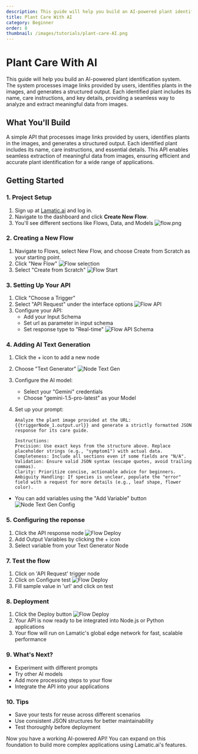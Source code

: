 ```yaml
---
description: This guide will help you build an AI-powered plant identification system that provides detailed care instructions.
title: Plant Care With AI
category: Beginner
order: 8
thumbnail: /images/tutorials/plant-care-AI.png
---
```


# Plant Care With AI

This guide will help you build an AI-powered plant identification system. The system processes image links provided by users, identifies plants in the images, and generates a structured output. Each identified plant includes its name, care instructions, and key details, providing a seamless way to analyze and extract meaningful data from images.

## What You'll Build

A simple API that processes image links provided by users, identifies plants in the images, and generates a structured output. Each identified plant includes its name, care instructions, and essential details. This API enables seamless extraction of meaningful data from images, ensuring efficient and accurate plant identification for a wide range of applications.

## Getting Started

### 1. Project Setup

1. Sign up at [Lamatic.ai](https://lamatic.ai/) and log in.
1. Navigate to the dashboard and click **Create New Flow**.
1. You'll see different sections like Flows, Data, and Models
   ![flow.png](./img/ai-review-responder/flow.png)

### 2. Creating a New Flow

1. Navigate to Flows, select New Flow, and choose Create from Scratch as your starting point.
2. Click "New Flow"
   ![Flow selection](./img/ai-review-responder/flow-select.png)
3. Select "Create from Scratch"
   ![Flow Start](./img/ai-review-responder/flow-start.png)

### 3. Setting Up Your API

1. Click "Choose a Trigger"
2. Select "API Request" under the interface options
   ![Flow API](./img/ai-review-responder/flow-step2.png)
3. Configure your API:
   - Add your Input Schema
   - Set url as parameter in input schema
   - Set response type to "Real-time"
     ![Flow API Schema](./img/ai-image-reviewer/api-schema.png)

### 4. Adding AI Text Generation

1. Click the + icon to add a new node
2. Choose "Text Generator"
   ![Node Text Gen](./img/plant-image-reviewer/text-gen-node1.png)
3. Configure the AI model:
   - Select your "Gemini" credentials
   - Choose "gemini-1.5-pro-latest" as your Model
4. Set up your prompt:

   ```
   Analyze the plant image provided at the URL:{{triggerNode_1.output.url}} and generate a strictly formatted JSON response for its care guide.

   Instructions:
   Precision: Use exact keys from the structure above. Replace placeholder strings (e.g., "symptom1") with actual data.
   Completeness: Include all sections even if some fields are "N/A".
   Validation: Ensure valid JSON syntax (escape quotes, avoid trailing commas).
   Clarity: Prioritize concise, actionable advice for beginners.
   Ambiguity Handling: If species is unclear, populate the "error" field with a request for more details (e.g., leaf shape, flower color).

   ```

- You can add variables using the "Add Variable" button
  ![Node Text Gen Config](./img/plant-image-reviewer/text-gen-node2.png)

### 5. Configuring the reponse

1. Click the API response node
   ![Flow Deploy](./img/ai-image-reviewer/response-node.png)
2. Add Output Variables by clicking the + icon
3. Select variable from your Text Generator Node

### 7. Test the flow

1. Click on 'API Request' trigger node
2. Click on Configure test
   ![Flow Deploy](./img/ai-image-reviewer/testing.png)
3. Fill sample value in 'url' and click on test

### 8. Deployment

1. Click the Deploy button
   ![Flow Deploy](./img/ai-review-responder/deploy.png)
2. Your API is now ready to be integrated into Node.js or Python applications
3. Your flow will run on Lamatic's global edge network for fast, scalable performance

### 9. What's Next?

- Experiment with different prompts
- Try other AI models
- Add more processing steps to your flow
- Integrate the API into your applications

### 10. Tips

- Save your tests for reuse across different scenarios
- Use consistent JSON structures for better maintainability
- Test thoroughly before deployment

Now you have a working AI-powered API! You can expand on this foundation to build more complex applications using Lamatic.ai's features.
